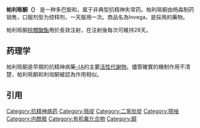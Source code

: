 {{Drugbox
| Verifiedfields = changed
| Watchedfields = changed
| verifiedrevid = 461753832
| IUPAC_name = (''RS'')-3-[2-[4-(6-fluoro-1,2-benzoxazol-3-yl)piperidin-1-yl]ethyl]-9-hydroxy-2-methyl-6,7,8,9-tetrahydropyrido[1,2-a]pyrimidin-4-one
| image = Paliperidone.svg
| width = 275

<!--Clinical data-->
| tradename = Invega, Xeplion及其它
| Drugs.com = {{drugs.com|monograph|paliperidone}}
| MedlinePlus = a607005
| licence_EU = Invega
| licence_US = Paliperidone
| pregnancy_AU = B3
| pregnancy_US = C
| legal_AU = S4
| legal_US = Rx-only
| routes_of_administration = 口服([[控释剂|控释剂]]), [[肌注|肌注]]

<!--Pharmacokinetic data-->
| bioavailability = 28% (oral)
| metabolism =  
| elimination_half-life = 23 hours (oral)
| excretion =

<!--Identifiers-->
| CAS_number_Ref = {{cascite|correct|??}}
| CAS_number = 144598-75-4
| ATC_prefix = N05
| ATC_suffix = AX13
| PubChem = 115237
| DrugBank_Ref = {{drugbankcite|correct|drugbank}}
| DrugBank = DB01267
| ChemSpiderID_Ref = {{chemspidercite|correct|chemspider}}
| ChemSpiderID = 7978307
| UNII_Ref = {{fdacite|correct|FDA}}
| UNII = 838F01T721
| KEGG_Ref = {{keggcite|correct|kegg}}
| KEGG = D05339
| ChEBI_Ref = {{ebicite|changed|EBI}} 
| ChEBI = 82978
| ChEMBL_Ref = {{ebicite|changed|EBI}}
| ChEMBL = 1621

<!--Chemical data-->
| C=23 | H=27 | F=1 | N=4 | O=3 
| molecular_weight = 426.484 g/mol
| smiles = O=C/1N5/C(=N\C(=C\1CCN4CCC(c3noc2cc(F)ccc23)CC4)C)[C@H](O)CCC5
| StdInChI_Ref = {{stdinchicite|correct|chemspider}}
| StdInChI = 1S/C23H27FN4O3/c1-14-17(23(30)28-9-2-3-19(29)22(28)25-14)8-12-27-10-6-15(7-11-27)21-18-5-4-16(24)13-20(18)31-26-21/h4-5,13,15,19,29H,2-3,6-12H2,1H3/t19-/m1/s1
| StdInChIKey_Ref = {{stdinchicite|correct|chemspider}}
| StdInChIKey = PMXMIIMHBWHSKN-LJQANCHMSA-N
}}

'''帕利哌酮（{{lang-en|Paliperidone}}）''' 是一种多巴胺和{{tsl|en|5-HT2A receptor|5-HT2A受体|5-HT<sub>2A</sub>拮抗剂}}，属于非典型抗精神失常药。帕利哌酮由杨森制药销售，口服剂型为控释剂，一天服用一次。商品名為Invega，是採用{{tsl|en|OROS|滲透泵型控釋系統}}的藥物。

帕利哌酮[[棕櫚酸|棕櫚酸]][[酯|酯]]用於長效注射，在注射後每次可維持28天。

==药理学==
帕利哌酮是早期的抗精神病藥[[利培酮|-{A]]的主要[[活性代謝物|活性代謝物]]。儘管確實的機制作用不清楚，帕利哌酮和利培酮被認為作用相似。

==引用==
{{reflist}}

{{Mood stabilizers}}

[[Category:抗精神病药|Category:抗精神病药]]
[[Category:哌啶|Category:哌啶]]
[[Category:二氢吡啶|Category:二氢吡啶]]
[[Category:噁唑|Category:噁唑]]
[[Category:内酰胺|Category:内酰胺]]
[[Category:有机氟化合物|Category:有机氟化合物]]
[[Category:醇|Category:醇]]